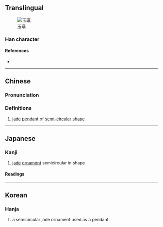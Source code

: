 {{character info}}
==Translingual==
[[File:玉璜X1258.jpg|thumb|玉璜]]
===Han character===
{{Han char|rn=96|rad=玉|as=12|sn=16|four=14186|canj=MGTLC|ids=⿰𤣩黄}}

====References====
* {{Han ref|kx=0742.060|dkj=21242|dj=1151.190|hdz=21134.020|uh=749C|ud=29852|bh=BF58|bd=48984}}

----

==Chinese==
{{zh-forms}}

===Pronunciation===
{{zh-pron
|m=huáng
|m-s=
|dg=
|c=wong4
|c-t=
|g=
|h=pfs=
|j=
|mb=
|md=
|mn=
|mn-t=
|w=
|x=
|mc=y
|oc=y
|cat=n
}}

===Definitions===
{{zh-hanzi}}

# [[jade]] [[pendant]] of [[semi-circular]] [[shape]]

----

==Japanese==

===Kanji===
{{ja-kanji|grade=|rs=玉12}}

# [[jade]] [[ornament]] semicircular in shape

====Readings====
{{ja-readings
|on=こう, おう
|kun=
|nanori=
}}

----

==Korean==

===Hanja===
{{ko-hanja|hangeul=황|eumhun=|rv=hwang|mr=hwang|y=hwang}}

# a semicircular jade ornament used as a pendant